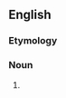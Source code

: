 ==English==

===Etymology===
{{prefix|en|peri|apsides}}

===Noun===
{{head|en|noun form}}

# {{en-irregular plural of|ending=des|periapsis}}